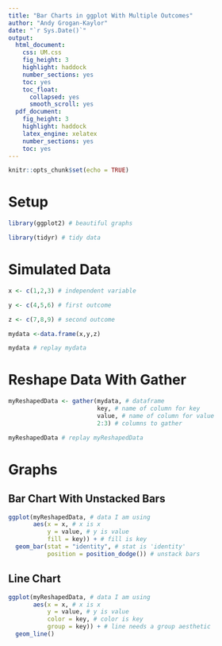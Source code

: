 ```yaml
---
title: "Bar Charts in ggplot With Multiple Outcomes"
author: "Andy Grogan-Kaylor"
date: "`r Sys.Date()`"
output:
  html_document:
    css: UM.css
    fig_height: 3
    highlight: haddock
    number_sections: yes
    toc: yes
    toc_float:
      collapsed: yes
      smooth_scroll: yes
  pdf_document: 
    fig_height: 3
    highlight: haddock
    latex_engine: xelatex
    number_sections: yes
    toc: yes
---
```


```r

knitr::opts_chunk$set(echo = TRUE)

```

# Setup

```r

library(ggplot2) # beautiful graphs

library(tidyr) # tidy data

```

# Simulated Data

```r

x <- c(1,2,3) # independent variable

y <- c(4,5,6) # first outcome

z <- c(7,8,9) # second outcome

mydata <-data.frame(x,y,z)

mydata # replay mydata

```

# Reshape Data With Gather

```r

myReshapedData <- gather(mydata, # dataframe
                         key, # name of column for key
                         value, # name of column for value
                         2:3) # columns to gather

myReshapedData # replay myReshapedData

```

# Graphs

## Bar Chart With Unstacked Bars

```r

ggplot(myReshapedData, # data I am using
       aes(x = x, # x is x
           y = value, # y is value
           fill = key)) + # fill is key
  geom_bar(stat = "identity", # stat is 'identity'
           position = position_dodge()) # unstack bars

```

## Line Chart

```r

ggplot(myReshapedData, # data I am using
       aes(x = x, # x is x
           y = value, # y is value
           color = key, # color is key
           group = key)) + # line needs a group aesthetic
  geom_line()

```














